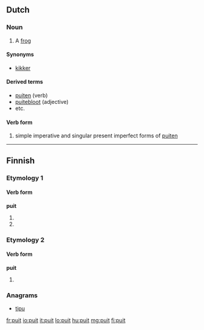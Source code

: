 ==Dutch==

===Noun===
{{nl-noun|m}}

# {{archaic|dialectal}} A [[frog]]

====Synonyms====
* [[kikker]] {{m}}

====Derived terms====
* [[puiten]] (verb)
* [[puitebloot]] (adjective)
* etc.

====Verb form====
# simple imperative and singular present imperfect forms of [[puiten]]

----

==Finnish==

===Etymology 1===

====Verb form====
'''puit'''

# {{fi-form of|type=verb|pr=second-person|pl=singular|mood=indicative|tense=present|[[puida]]}}
# {{fi-form of|type=verb|pr=second-person|pl=singular|mood=indicative|tense=past|[[puida]]}}

===Etymology 2===

====Verb form====
'''puit'''

# {{fi-form of|type=verb|pr=second-person|pl=singular|mood=indicative|tense=past|[[pukea]]}}

===Anagrams===
* [[tipu]]

[[fr:puit]]
[[io:puit]]
[[it:puit]]
[[lo:puit]]
[[hu:puit]]
[[mg:puit]]
[[fi:puit]]